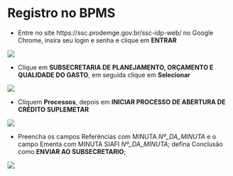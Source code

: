 # Registro no BPMS

- Entre no site https://ssc.prodemge.gov.br/ssc-idp-web/ no Google Chrome, insira seu login e senha e clique em **ENTRAR**

![](img/23.png)

- Clique em **SUBSECRETARIA DE PLANEJAMENTO, ORÇAMENTO E QUALIDADE DO GASTO**, em seguida clique em **Selecionar**

![](img/24.png)


- Cliquem **Processos**, depois em **INICIAR PROCESSO DE ABERTURA DE CRÉDITO SUPLEMETAR**

![](img/25.png)

- Preencha os campos Referências com MINUTA *Nº_DA_MINUTA* e o campo Ementa com MINUTA SIAFI *Nº_DA_MINUTA*; defina Conclusão como **ENVIAR AO SUBSECRETARIO**; 

![](img/26.png)



